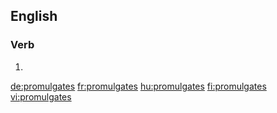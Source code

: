 ==English==

===Verb===
{{head|en}}

# {{en-third-person singular of|promulgate}}

[[de:promulgates]]
[[fr:promulgates]]
[[hu:promulgates]]
[[fi:promulgates]]
[[vi:promulgates]]